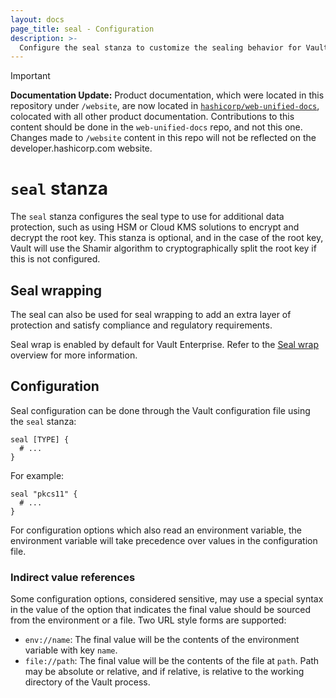 ```yaml
---
layout: docs
page_title: seal - Configuration
description: >-
  Configure the seal stanza to customize the sealing behavior for Vault.
---
```


> [!IMPORTANT]  
> **Documentation Update:** Product documentation, which were located in this repository under `/website`, are now located in [`hashicorp/web-unified-docs`](https://github.com/hashicorp/web-unified-docs), colocated with all other product documentation. Contributions to this content should be done in the `web-unified-docs` repo, and not this one. Changes made to `/website` content in this repo will not be reflected on the developer.hashicorp.com website.

# `seal` stanza

The `seal` stanza configures the seal type to use for additional data
protection, such as using HSM or Cloud KMS solutions to encrypt and decrypt the
root key. This stanza is optional, and in the case of the root key, Vault
will use the Shamir algorithm to cryptographically split the root key if this
is not configured.

## Seal wrapping <EnterpriseAlert inline="true" product="vault" />

The seal can also be used for seal wrapping to add an extra layer of protection
and satisfy compliance and regulatory requirements.

Seal wrap is enabled by default for Vault Enterprise. Refer to the
[Seal wrap](/vault/docs/enterprise/sealwrap) overview for more information.

## Configuration

Seal configuration can be done through the Vault configuration file using the
`seal` stanza:

```hcl
seal [TYPE] {
  # ...
}
```

For example:

```hcl
seal "pkcs11" {
  # ...
}
```

For configuration options which also read an environment variable, the
environment variable will take precedence over values in the configuration file.

### Indirect value references

Some configuration options, considered sensitive, may use a special syntax
in the value of the option that indicates the final value should be sourced
from the environment or a file.  Two URL style forms are supported:

* `env://name`: The final value will be the contents of the environment
  variable with key `name`.
* `file://path`: The final value will be the contents of the file at
  `path`.  Path may be absolute or relative, and if relative, is relative to
  the working directory of the Vault process.

[sealwrap]: /vault/docs/enterprise/sealwrap